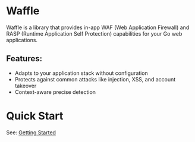 # Waffle

Waffle is a library that provides in-app WAF (Web Application Firewall) and RASP (Runtime Application Self Protection) capabilities for your Go web applications.

## Features:

- Adapts to your application stack without configuration
- Protects against common attacks like injection, XSS, and account takeover
- Context-aware precise detection

# Quick Start

See: [Getting Started](./getting-started/basic)

